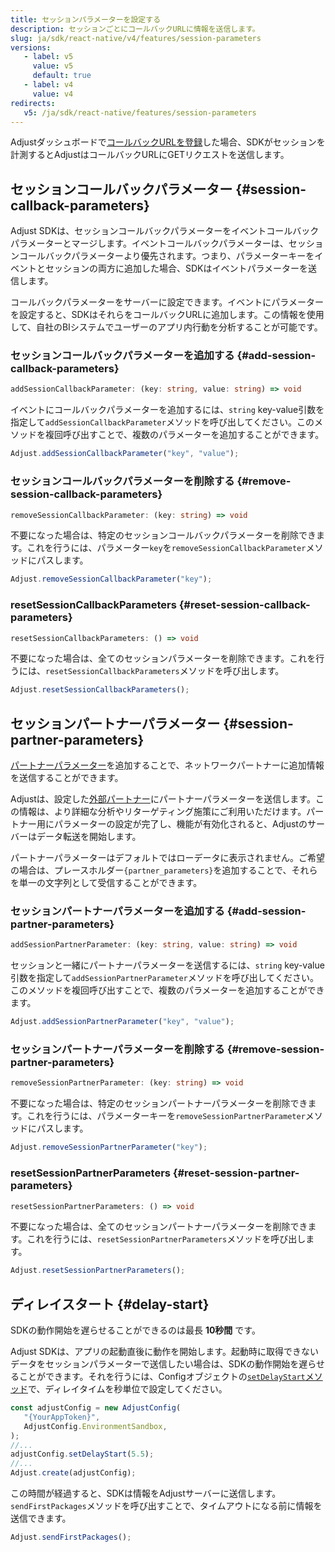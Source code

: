 ```yaml
---
title: セッションパラメーターを設定する
description: セッションごとにコールバックURLに情報を送信します。
slug: ja/sdk/react-native/v4/features/session-parameters
versions:
   - label: v5
     value: v5
     default: true
   - label: v4
     value: v4
redirects:
   v5: /ja/sdk/react-native/features/session-parameters
---
```


Adjustダッシュボードで[コールバックURLを登録](https://help.adjust.com/ja/article/recommended-placeholders-callbacks)した場合、SDKがセッションを計測するとAdjustはコールバックURLにGETリクエストを送信します。

## セッションコールバックパラメーター {#session-callback-parameters}

<Callout type="note">

Adjust SDKは、セッションコールバックパラメーターをイベントコールバックパラメーターとマージします。イベントコールバックパラメーターは、セッションコールバックパラメーターより優先されます。つまり、パラメーターキーをイベントとセッションの両方に追加した場合、SDKはイベントパラメーターを送信します。

</Callout>

コールバックパラメーターをサーバーに設定できます。イベントにパラメーターを設定すると、SDKはそれらをコールバックURLに追加します。この情報を使用して、自社のBIシステムでユーザーのアプリ内行動を分析することが可能です。

### セッションコールバックパラメーターを追加する {#add-session-callback-parameters}

<CodeBlock title="メソッドシグネチャー">

```ts
addSessionCallbackParameter: (key: string, value: string) => void
```

</CodeBlock>

イベントにコールバックパラメーターを追加するには、`string` key\-value引数を指定して`addSessionCallbackParameter`メソッドを呼び出してください。このメソッドを複回呼び出すことで、複数のパラメーターを追加することができます。

```jsx
Adjust.addSessionCallbackParameter("key", "value");
```

### セッションコールバックパラメーターを削除する {#remove-session-callback-parameters}

<CodeBlock title="メソッドシグネチャー">

```ts
removeSessionCallbackParameter: (key: string) => void
```

</CodeBlock>

不要になった場合は、特定のセッションコールバックパラメーターを削除できます。これを行うには、パラメーター`key`を`removeSessionCallbackParameter`メソッドにパスします。

```jsx
Adjust.removeSessionCallbackParameter("key");
```

### resetSessionCallbackParameters {#reset-session-callback-parameters}

<CodeBlock title="メソッドシグネチャー">

```ts
resetSessionCallbackParameters: () => void
```

</CodeBlock>

不要になった場合は、全てのセッションパラメーターを削除できます。これを行うには、`resetSessionCallbackParameters`メソッドを呼び出します。

```jsx
Adjust.resetSessionCallbackParameters();
```

## セッションパートナーパラメーター {#session-partner-parameters}

[パートナーパラメーター](https://help.adjust.com/ja/article/data-sharing-ad-network#map-parameters)を追加することで、ネットワークパートナーに追加情報を送信することができます。

Adjustは、設定した[外部パートナー](https://help.adjust.com/ja/article/integrated-partners)にパートナーパラメーターを送信します。この情報は、より詳細な分析やリターゲティング施策にご利用いただけます。パートナー用にパラメーターの設定が完了し、機能が有効化されると、Adjustのサーバーはデータ転送を開始します。

<Callout type="note">

パートナーパラメーターはデフォルトではローデータに表示されません。ご希望の場合は、プレースホルダー`{partner_parameters}`を追加することで、それらを単一の文字列として受信することができます。

</Callout>

### セッションパートナーパラメーターを追加する {#add-session-partner-parameters}

<CodeBlock title="メソッドシグネチャー">

```ts
addSessionPartnerParameter: (key: string, value: string) => void
```

</CodeBlock>

セッションと一緒にパートナーパラメーターを送信するには、`string` key\-value引数を指定して`addSessionPartnerParameter`メソッドを呼び出してください。このメソッドを複回呼び出すことで、複数のパラメーターを追加することができます。

```jsx
Adjust.addSessionPartnerParameter("key", "value");
```

### セッションパートナーパラメーターを削除する {#remove-session-partner-parameters}

<CodeBlock title="メソッドシグネチャー">

```ts
removeSessionPartnerParameter: (key: string) => void
```

</CodeBlock>

不要になった場合は、特定のセッションパートナーパラメーターを削除できます。これを行うには、パラメーターキーを`removeSessionPartnerParameter`メソッドにパスします。

```jsx
Adjust.removeSessionPartnerParameter("key");
```

### resetSessionPartnerParameters {#reset-session-partner-parameters}

<CodeBlock title="メソッドシグネチャー">

```ts
resetSessionPartnerParameters: () => void
```

</CodeBlock>

不要になった場合は、全てのセッションパートナーパラメーターを削除できます。これを行うには、`resetSessionPartnerParameters`メソッドを呼び出します。

```jsx
Adjust.resetSessionPartnerParameters();
```

## ディレイスタート {#delay-start}

<Callout type="note">

SDKの動作開始を遅らせることができるのは最長 **10秒間** です。

</Callout>

Adjust SDKは、アプリの起動直後に動作を開始します。起動時に取得できないデータをセッションパラメーターで送信したい場合は、SDKの動作開始を遅らせることができます。それを行うには、Configオブジェクトの[`setDelayStart`メソッド](/ja/sdk/react-native/configuration#delay-the-start-of-the-sdk)で、ディレイタイムを秒単位で設定してください。

```jsx
const adjustConfig = new AdjustConfig(
   "{YourAppToken}",
   AdjustConfig.EnvironmentSandbox,
);
//...
adjustConfig.setDelayStart(5.5);
//...
Adjust.create(adjustConfig);
```

この時間が経過すると、SDKは情報をAdjustサーバーに送信します。`sendFirstPackages`メソッドを呼び出すことで、タイムアウトになる前に情報を送信できます。

```jsx
Adjust.sendFirstPackages();
```
